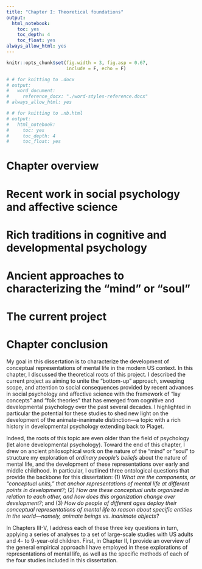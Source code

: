 ```yaml
---
title: "Chapter I: Theoretical foundations"
output:
  html_notebook:
    toc: yes
    toc_depth: 4
    toc_float: yes
always_allow_html: yes
---
```


```r
knitr::opts_chunk$set(fig.width = 3, fig.asp = 0.67,
                      include = F, echo = F)
```

```r
# # for knitting to .docx
# output:
#   word_document:
#     reference_docx: "./word-styles-reference.docx"
# always_allow_html: yes

# # for knitting to .nb.html 
# output:
#   html_notebook:
#     toc: yes
#     toc_depth: 4
#     toc_float: yes
```

# Chapter overview


# Recent work in social psychology and affective science


# Rich traditions in cognitive and developmental psychology


# Ancient approaches to characterizing the "mind" or "soul"


# The current project


# Chapter conclusion

My goal in this dissertation is to characterize the development of conceptual representations of mental life in the modern US context. In this chapter, I discussed the theoretical roots of this project. I described the current project as aiming to unite the "bottom-up" approach, sweeping scope, and attention to social consequences provided by recent advances in social psychology and affective science with the framework of "lay concepts" and "folk theories" that has emerged from cognitive and developmental psychology over the past several decades. I highlighted in particular the potential for these studies to shed new light on the development of the animate-inanimate distinction—a topic with a rich history in developmental psychology extending back to Piaget. 

Indeed, the roots of this topic are even older than the field of psychology (let alone developmental psychology). Toward the end of this chapter, I drew on ancient philosophical work on the nature of the "mind" or "soul" to structure my exploration of _ordinary people's beliefs_ about the nature of mental life, and the development of these representations over early and middle childhood. In particular, I outlined three ontological questions that provide the backbone for this dissertation: (1) _What are the components, or "conceptual units," that anchor representations of mental life at different points in development?_; (2) _How are these conceptual units organized in relation to each other, and how does this organization change over development?_; and (3) _How do people of different ages deploy their conceptual representations of mental life to reason about specific entities in the world—namely, animate beings vs. inanimate objects?_ 

In Chapters III-V, I address each of these three key questions in turn, applying a series of analyses to a set of large-scale studies with US adults and 4- to 9-year-old children. First, in Chapter II, I provide an overview of the general empirical approach I have employed in these explorations of representations of mental life, as well as the specific methods of each of the four studies included in this dissertation.

